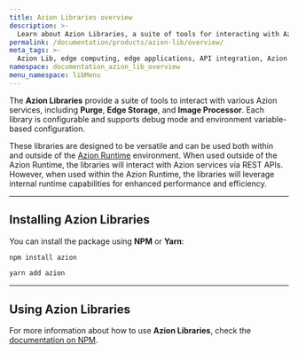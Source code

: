 ```yaml
---
title: Azion Libraries overview
description: >-
  Learn about Azion Libraries, a suite of tools for interacting with Azion services, products, and utilities.
permalink: /documentation/products/azion-lib/overview/
meta_tags: >-
  Azion Lib, edge computing, edge applications, API integration, Azion products
namespace: documentation_azion_lib_overview
menu_namespace: libMenu
---
```



The **Azion Libraries** provide a suite of tools to interact with various Azion services, including **Purge**, **Edge Storage**, and **Image Processor**. Each library is configurable and supports debug mode and environment variable-based configuration.

These libraries are designed to be versatile and can be used both within and outside of the [Azion Runtime](/en/documentation/runtime/overview/) environment. When used outside of the Azion Runtime, the libraries will interact with Azion services via REST APIs. However, when used within the Azion Runtime, the libraries will leverage internal runtime capabilities for enhanced performance and efficiency.

---

## Installing Azion Libraries

You can install the package using **NPM** or **Yarn**:

```bash
npm install azion
```

```bash
yarn add azion
```

---

## Using Azion Libraries

For more information about how to use **Azion Libraries**, check the [documentation on NPM](https://www.npmjs.com/package/azion).

<LinkButton link="/en/documentation/products/azion-lib/client/" label="Go to Azion Libraries `Client`" severity="secondary" />
<LinkButton link="/en/documentation/products/azion-lib/config/" label="Go to Azion Libraries `Config`" severity="secondary" />
